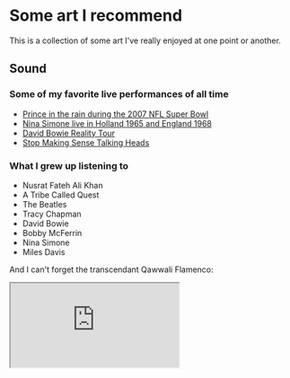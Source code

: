 # Some art I recommend

This is a collection of some art I've really enjoyed at one point or another.

## Sound

### Some of my favorite live performances of all time

- [Prince in the rain during the 2007 NFL Super Bowl](https://www.youtube.com/watch?v=-WYYlRArn3g)
- [Nina Simone live in Holland 1965 and England 1968](https://youtu.be/ZxkMb-tp3Bk)
- [David Bowie Reality Tour](https://en.wikipedia.org/wiki/A_Reality_Tour_(album))
- [Stop Making Sense Talking Heads](https://en.wikipedia.org/wiki/Stop_Making_Sense)

### What I grew up listening to

- Nusrat Fateh Ali Khan
- A Tribe Called Quest
- The Beatles
- Tracy Chapman
- David Bowie
- Bobby McFerrin
- Nina Simone
- Miles Davis

And I can't forget the transcendant Qawwali Flamenco:
<div className="aspect-w-16 aspect-h-9">
  <iframe
    src="https://www.youtube.com/embed/wfCenzJjD68"
    title="Qawwali Flamenco"
    allow="accelerometer; autoplay; clipboard-write; encrypted-media; gyroscope; picture-in-picture"
    allowFullScreen
  />
</div>

### Some Favorite Albums

<iframe
  src="https://open.spotify.com/embed/album/3x2DQz1db5pS1IEkpD0zWv"
  className="w-full rounded-xl"
  height="80"
  allow="autoplay; clipboard-write; encrypted-media; fullscreen; picture-in-picture"
/>

<iframe
  src="https://open.spotify.com/embed/album/4Z8nWz3dGybOP7lhMZpcOo"
  className="w-full rounded-xl"
  height="80"
  allow="autoplay; clipboard-write; encrypted-media; fullscreen; picture-in-picture"
/>

<iframe
  src="https://open.spotify.com/embed/album/2de6LD7eOW8zrlorbS28na"
  className="w-full rounded-xl"
  height="80"
  allow="autoplay; clipboard-write; encrypted-media; fullscreen; picture-in-picture"
/>

<iframe
  src="https://open.spotify.com/embed/playlist/37i9dQZF1DZ06evO4nBpIJ"
  className="w-full rounded-xl"
  height="80"
  allow="autoplay; clipboard-write; encrypted-media; fullscreen; picture-in-picture"
/>

<iframe
  src="https://open.spotify.com/embed/album/64J8girYqmK86ebqBayrjQ"
  className="w-full rounded-xl"
  height="80"
  allow="autoplay; clipboard-write; encrypted-media; fullscreen; picture-in-picture"
/>

<iframe
  src="https://open.spotify.com/embed/playlist/37i9dQZF1DZ06evO3mYWcg"
  className="w-full rounded-xl"
  height="80"
  allow="autoplay; clipboard-write; encrypted-media; fullscreen; picture-in-picture"
/>

## Vision

### Movies

- [Citizen Kane](https://en.wikipedia.org/wiki/Citizen_Kane)
- [鬼子来了 (Devils on the Doorstep)](https://en.wikipedia.org/wiki/Devils_on_the_Doorstep)
- [Do The Right Thing](https://en.wikipedia.org/wiki/Do_the_Right_Thing)
- [Pulp Fiction](https://en.wikipedia.org/wiki/Pulp_Fiction)
- [Princess Mononoke](https://en.wikipedia.org/wiki/Princess_Mononoke)

### Animation

- [Cowboy Bebop](https://en.wikipedia.org/wiki/Cowboy_Bebop)
- [Samurai Champloo](https://en.wikipedia.org/wiki/Samurai_Champloo)
- [Attack on Titan](https://en.wikipedia.org/wiki/Attack_on_Titan)
- [Death Note](https://en.wikipedia.org/wiki/Death_Note)

### Paint

- Magritte
- Matisse
- Dalì
- M.C. Escher
- Hilma af Klint
- Xu Beihong

### Words

- Rumi
- Emily Dickinson
- Eric B. & Rakim
- Bob Dylan
